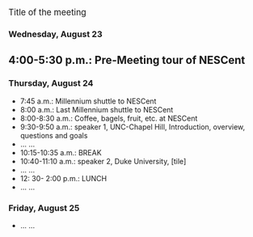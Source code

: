 <big>Title of the meeting</big>

===Wednesday, August 23===

== 4:00-5:30 p.m.: Pre-Meeting tour of NESCent==

===Thursday, August 24=== 

*7:45 a.m.: Millennium shuttle to NESCent
*8:00 a.m.: Last Millennium shuttle to NESCent
*8:00-8:30 a.m.: Coffee, bagels, fruit, etc. at NESCent
*9:30-9:50 a.m.: speaker 1, UNC-Chapel Hill, Introduction, overview, questions and goals
*... ...
*10:15-10:35 a.m.: BREAK
*10:40-11:10 a.m.: speaker 2, Duke University, [tile]
* ... ...
*12: 30- 2:00 p.m.: LUNCH
* ... ...

===Friday,  August 25===
* ... ...